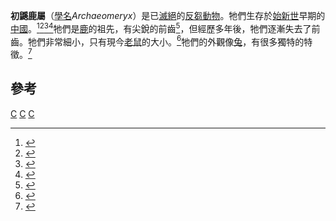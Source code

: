 {{Automatic Taxobox
| taxon = Archaeomeryx
| authority = Matthew and Granger, 1925
| fossil_range = 早[[始新世|始新世]]
}}
'''初鼷鹿屬'''（[[學名|學名]]''Archaeomeryx''）是已[[滅絕|滅絕]]的[[反芻動物|反芻動物]]。牠們生存於[[始新世|始新世]]早期的[[中國|中國]]。<ref>{{cite web |url=http://www.britannica.com/EBchecked/topic/32595/Archaeomeryx |title=Archaeomeryx -- Britannica Online Encyclopedia |archiveurl=https://www.webcitation.org/5d44vgZp8?url=http://www.britannica.com/EBchecked/topic/32595/Archaeomeryx |archivedate=2008-12-14 |deadurl=yes |accessdate=2010-02-03 }}</ref><ref>{{cite web|url=http://query.nytimes.com/gst/fullpage.html?res=940DE4DE133EF931A3575AC0A96E948260&sec=&spon=&pagewanted=2|title=New York Times|accessdate=2008-12-14}}</ref><ref>{{cite web |url=http://www.nature.com/nature/journal/v394/n6691/extref/394364a0.appendix1.html |title=Nature.com |archiveurl=https://www.webcitation.org/5d44yQTHa?url=http://www.nature.com/nature/journal/v394/n6691/extref/394364a0.appendix1.html |archivedate=2008-12-14 |deadurl=yes |accessdate=2010-02-03 }}</ref><ref>{{cite web|url=http://books.google.ca/books?id=3bs0D5ix4VAC&pg=PA303&lpg=PA303&dq=Archaeomeryx&source=web&ots=I0ren6cU4g&sig=7OwC0maYpgx8jhcAgl_AU9KB0b8&hl=en&sa=X&oi=book_result&resnum=6&ct=result|title=The Beginning of the Age of Mammals - Google Book Search|archiveurl=https://www.webcitation.org/query?url=http%3A%2F%2Fbooks.google.ca%2Fbooks%3Fid%3D3bs0D5ix4VAC%26pg%3DPA303%26lpg%3DPA303%26dq%3DArchaeomeryx%26source%3Dweb%26ots%3DI0ren6cU4g%26sig%3D7OwC0maYpgx8jhcAgl_AU9KB0b8%26hl%3Den%26sa%3DX%26oi%3Dbook_result%26resnum%3D6%26ct%3Dresult&date=2008-12-13|archivedate=2008-12-13|deadurl=yes|accessdate=2010-02-03}}</ref>牠們是[[鹿|鹿]]的祖先，有尖銳的前齒<ref name="usatoday">{{cite web|url=http://www.usatoday.com/tech/columnist/aprilholladay/2006-09-05-cows-mirrors_x.htm|title=Toothless cud chewers, To see ourselves as others see us... - USATODAY.com|archiveurl=https://www.webcitation.org/query?url=http%3A%2F%2Fwww.usatoday.com%2Ftech%2Fcolumnist%2Faprilholladay%2F2006-09-05-cows-mirrors_x.htm&date=2008-12-14|archivedate=2008-12-14|deadurl=yes|accessdate=2010-02-03}}</ref>，但經歷多年後，牠們逐漸失去了前齒。牠們非常細小，只有現今[[老鼠|老鼠]]的大小。<ref>{{cite web|url=http://www.universalis.fr/eb/a/a63.html|title=Browse - Encyclopédie Universalis|archiveurl=https://www.webcitation.org/query?url=http%3A%2F%2Fwww.universalis.fr%2Feb%2Fa%2Fa63.html&date=2008-12-14|archivedate=2008-12-14|deadurl=yes|accessdate=2010-02-03}}</ref>牠們的外觀像[[兔|兔]]，有很多獨特的特徵。<ref>{{cite web|url=http://www.talkorigins.org/faqs/faq-transitional/part2c.html|title=Title|accessdate=2008-12-14|archive-date=2009-01-19|archive-url=https://web.archive.org/web/20090119054040/http://www.talkorigins.org/faqs/faq-transitional/part2c.html|dead-url=no}}</ref>

==參考==
{{reflist}}
{{Taxonbar}}
[[Category:始新世哺乳類|C]]
[[Category:異鼷鹿科|C]]
[[Category:_1925年描述的分类群|C]]